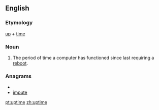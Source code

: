 ==English==

===Etymology===
[[up]] + [[time]]

===Noun===
{{en-noun|-}}

# {{computing}} The period of time a computer has functioned since last requiring a [[reboot]].

===Anagrams===
* {{alphagram|eimptu}}
* [[impute#English|impute]]

[[pt:uptime]]
[[zh:uptime]]